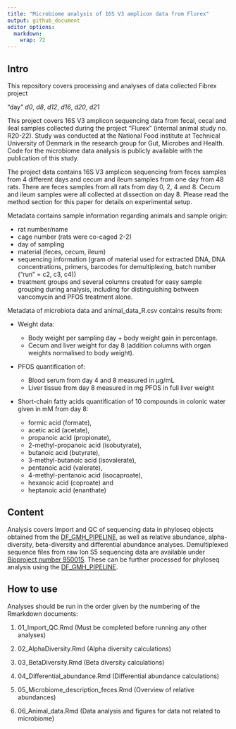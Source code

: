 ```yaml
---
title: "Microbiome analysis of 16S V3 amplicon data from Flurex"
output: github_document
editor_options: 
  markdown: 
    wrap: 72
---
```


## Intro

This repository covers processing and analyses of data collected Fibrex project 

"day" *d0*, *d8*, *d12*, *d16*, *d20*, *d21*

This project covers 16S V3 amplicon sequencing data from fecal, cecal
and ileal samples collected during the project "Flurex" (internal animal
study no. R20-22). Study was conducted at the National Food institute at
Technical University of Denmark in the research group for Gut, Microbes
and Health. Code for the microbiome data analysis is publicly available
with the publication of this study.

The project data contains 16S V3 amplicon sequencing from feces samples
from 4 different days and cecum and ileum samples from one day from 48
rats. There are feces samples from all rats from day 0, 2, 4 and 8.
Cecum and ileum samples were all collected at dissection on day 8.
Please read the method section for this paper for details on
experimental setup.

Metadata contains sample information regarding animals and sample
origin:

-   rat number/name
-   cage number (rats were co-caged 2-2)
-   day of sampling
-   material (feces, cecum, ileum)
-   sequencing information (gram of material used for extracted DNA, DNA
    concentrations, primers, barcodes for demultiplexing, batch number
    ("run" = c2, c3, c4))
-   treatment groups and several columns created for easy sample
    grouping during analysis, including for distinguishing between
    vancomycin and PFOS treatment alone.

Metadata of microbiota data and animal_data_R.csv contains results from:

-   Weight data:

    -   Body weight per sampling day + body weight gain in percentage.
    -   Cecum and liver weight for day 8 (addition columns with organ
        weights normalised to body weight).

-   PFOS quantification of:

    -   Blood serum from day 4 and 8 measured in µg/mL
    -   Liver tissue from day 8 measured in mg PFOS in full liver weight

-   Short-chain fatty acids quantification of 10 compounds in colonic
    water given in mM from day 8:

    -   formic acid (formate),
    -   acetic acid (acetate),
    -   propanoic acid (propionate),
    -   2-methyl-propanoic acid (isobutyrate),
    -   butanoic acid (butyrate),
    -   3-methyl-butanoic acid (isovalerate),
    -   pentanoic acid (valerate),
    -   4-methyl-pentanoic acid (isocaproate),
    -   hexanoic acid (coproate) and
    -   heptanoic acid (enanthate)

## Content

Analysis covers Import and QC of sequencing data in phyloseq objects
obtained from the
[DF_GMH_PIPELINE](https://github.com/MSMortensen/DF_GMH_pipeline), as
well as relative abundance, alpha-diversity, beta-diversity and
differential abundance analyses. Demultiplexed sequence files from 
raw Ion S5 sequencing data are available under
[Bioproject number 950015](http://www.ncbi.nlm.nih.gov/bioproject/950015).
These can be further processed for phyloseq analysis using the [DF_GMH_PIPELINE](https://github.com/MSMortensen/DF_GMH_pipeline).

## How to use

Analyses should be run in the order given by the numbering of the
Rmarkdown documents:

1.   01_Import_QC.Rmd (Must be completed before running any other
    analyses)

2.   02_AlphaDiversity.Rmd (Alpha diversity calculations)

3.   03_BetaDiversity.Rmd (Beta diversity calculations)

4.   04_Differential_abundance.Rmd (Differential abundance calculations)

5.   05_Microbiome_description_feces.Rmd (Overview of relative
    abundances)

6.   06_Animal_data.Rmd (Data analysis and figures for data not related
    to microbiome)
